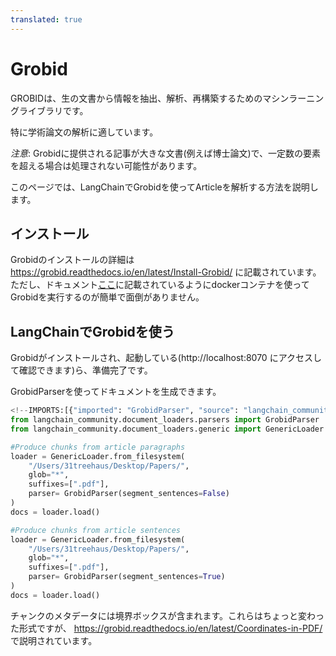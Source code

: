 ```yaml
---
translated: true
---
```


# Grobid

GROBIDは、生の文書から情報を抽出、解析、再構築するためのマシンラーニングライブラリです。

特に学術論文の解析に適しています。

*注意*: Grobidに提供される記事が大きな文書(例えば博士論文)で、一定数の要素を超える場合は処理されない可能性があります。

このページでは、LangChainでGrobidを使ってArticleを解析する方法を説明します。

## インストール

Grobidのインストールの詳細は https://grobid.readthedocs.io/en/latest/Install-Grobid/ に記載されています。
ただし、ドキュメント[ここ](https://grobid.readthedocs.io/en/latest/Grobid-docker/)に記載されているようにdockerコンテナを使ってGrobidを実行するのが簡単で面倒がありません。

## LangChainでGrobidを使う

Grobidがインストールされ、起動している(http://localhost:8070 にアクセスして確認できます)ら、準備完了です。

GrobidParserを使ってドキュメントを生成できます。

```python
<!--IMPORTS:[{"imported": "GrobidParser", "source": "langchain_community.document_loaders.parsers", "docs": "https://api.python.langchain.com/en/latest/document_loaders/langchain_community.document_loaders.parsers.grobid.GrobidParser.html", "title": "Grobid"}, {"imported": "GenericLoader", "source": "langchain_community.document_loaders.generic", "docs": "https://api.python.langchain.com/en/latest/document_loaders/langchain_community.document_loaders.generic.GenericLoader.html", "title": "Grobid"}]-->
from langchain_community.document_loaders.parsers import GrobidParser
from langchain_community.document_loaders.generic import GenericLoader

#Produce chunks from article paragraphs
loader = GenericLoader.from_filesystem(
    "/Users/31treehaus/Desktop/Papers/",
    glob="*",
    suffixes=[".pdf"],
    parser= GrobidParser(segment_sentences=False)
)
docs = loader.load()

#Produce chunks from article sentences
loader = GenericLoader.from_filesystem(
    "/Users/31treehaus/Desktop/Papers/",
    glob="*",
    suffixes=[".pdf"],
    parser= GrobidParser(segment_sentences=True)
)
docs = loader.load()
```

チャンクのメタデータには境界ボックスが含まれます。これらはちょっと変わった形式ですが、
https://grobid.readthedocs.io/en/latest/Coordinates-in-PDF/ で説明されています。
